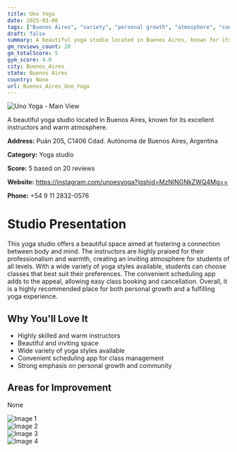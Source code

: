 ```yaml
---
title: Uno Yoga
date: 2025-03-08
tags: ["Buenos Aires", "variety", "personal growth", "atmosphere", "convenience", "Buenos Aires"]  
draft: false
summary: A beautiful yoga studio located in Buenos Aires, known for its excellent instructors and warm atmosphere.
gm_reviews_count: 20
gm_totalScore: 5
gym_score: 4.0
city: Buenos_Aires
state: Buenos Aires
country: None
url: Buenos_Aires_Uno_Yoga
---
```


<div className="aspect-[16/9] relative my-8">
  <img 
    src="https://lh5.googleusercontent.com/p/AF1QipME8zULdnHa-nyX889SF2e4xbPcBx6QJR8fmVLU=w1920-h1080-k-no"
    alt="Uno Yoga - Main View"
    className="object-cover absolute inset-0 w-full h-full rounded-lg"
  />
</div>

A beautiful yoga studio located in Buenos Aires, known for its excellent instructors and warm atmosphere.

**Address:** Puán 205, C1406 Cdad. Autónoma de Buenos Aires, Argentina

**Category:** Yoga studio

**Score:** 5 based on 20 reviews

**Website:** https://instagram.com/unoesyoga?igshid=MzNlNGNkZWQ4Mg==

**Phone:** +54 9 11 2832-0576

# Studio Presentation

This yoga studio offers a beautiful space aimed at fostering a connection between body and mind. The instructors are highly praised for their professionalism and warmth, creating an inviting atmosphere for students of all levels. With a wide variety of yoga styles available, students can choose classes that best suit their preferences. The convenient scheduling app adds to the appeal, allowing easy class booking and cancellation. Overall, it is a highly recommended place for both personal growth and a fulfilling yoga experience.



## Why You'll Love It

- Highly skilled and warm instructors
- Beautiful and inviting space
- Wide variety of yoga styles available
- Convenient scheduling app for class management
- Strong emphasis on personal growth and community

## Areas for Improvement

None

<div className="grid grid-cols-1 xl:grid-cols-2 gap-4 my-8">
<div className="aspect-[4/3] relative"><img src="https://lh5.googleusercontent.com/p/AF1QipNuRX-fXugL7D5zYkIzDVhB2xO17yZri9BNIQii=w1920-h1080-k-no" alt="Image 1" className="object-cover absolute inset-0 w-full h-full rounded-lg" /></div>
<div className="aspect-[4/3] relative"><img src="https://lh5.googleusercontent.com/p/AF1QipPyC8PvXAhUote_MhICjjHt1tageSSitK5o0Wt1=w1920-h1080-k-no" alt="Image 2" className="object-cover absolute inset-0 w-full h-full rounded-lg" /></div>
<div className="aspect-[4/3] relative"><img src="https://lh5.googleusercontent.com/p/AF1QipM7im0uQipl4OUyi5W2ZX8Sxt3IH-kkitf9sC6Z=w1920-h1080-k-no" alt="Image 3" className="object-cover absolute inset-0 w-full h-full rounded-lg" /></div>
<div className="aspect-[4/3] relative"><img src="https://lh5.googleusercontent.com/p/AF1QipOeeXMHChqtTrijPTfWRTYnAKEdYZ9pZRBkfSx8=w1920-h1080-k-no" alt="Image 4" className="object-cover absolute inset-0 w-full h-full rounded-lg" /></div>
</div>
